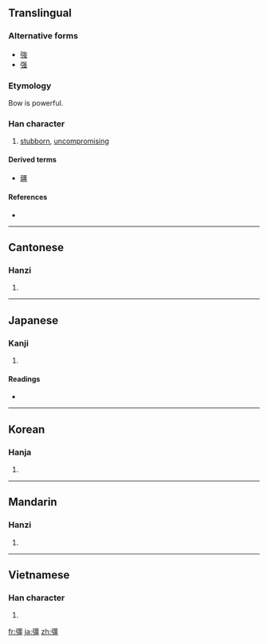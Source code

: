 {{also|强}}
==Translingual==

===Alternative forms===
* [[強]]
* [[强]]

===Etymology===
{{Han compound|弓|畺|c1=s|c2=p|t1=bow|ls=psc}}

Bow is powerful.

===Han character===
{{Han char|rn=57|rad=弓|as=13|sn=16|four=1121<sub>6</sub>|canj=弓一田一 (NMWM)}}

# [[stubborn]], [[uncompromising]]

====Derived terms====
* [[疆]]

====References====
* {{Han ref|kx=0361.060|dkj=09872|dj=0679.050|hdz=21003.010|uh=5F4A|ud=24394|bh=BECA|bd=48842}}

----

==Cantonese==

===Hanzi===
{{yue-hanzi|jyut=|y=geung1, geung6 keung4 keung5}}

# {{defn|Cantonese|sort=弓13}}

----

==Japanese==

===Kanji===
{{ja-kanji|grade=|rs=弓13}}

# {{defn|Japanese}}

====Readings====
* {{ja-readings|on=[[きょう]] (kyō), [[ごう]] (gō)|kun=[[つよい]] (tsuyoi), [[しいる]] (shiiru)}}

----

==Korean==

===Hanja===
{{ko-hanja|hangeul=강|eumhun=|rv=gang|mr=kang|y=kang}}

# {{defn|Korean|sort=弓13}}

----

==Mandarin==

===Hanzi===
{{cmn-hanzi|pin=[[qiáng]] ([[qiang2]])|wg=ch'iang<sup>2</sup>}}

# {{defn|Mandarin|sort=弓13}}

----

==Vietnamese==

===Han character===
{{vi-hantu|[[cường]], [[cương]]|rs=弓13}}

# {{defn|Vietnamese|sort=弓13}}

[[fr:彊]]
[[ja:彊]]
[[zh:彊]]